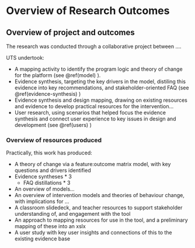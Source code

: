 # Overview of Research Outcomes {#overview}

## Overview of project and outcomes

The research was conducted through a collaborative project between .... 

UTS undertook:

* A mapping activity to identify the program logic and theory of change for the platform (see \@ref(model) ).
* Evidence synthesis, targeting the key drivers in the  model, distiling this evidence into key recommendations, and stakeholder-oriented FAQ (see \@ref(evidence-synthesis) )
* Evidence synthesis and design mapping, drawing on existing resources and evidence to develop practical resources for the intervention...
* User research, using scenarios that helped focus the evidence synthesis and connect user experience to key issues in design and development (see \@ref(users) )

### Overview of resources produced 

Practically, this work has produced:

*	A theory of change via a feature:outcome matrix model, with key questions and drivers identified
* Evidence syntheses * 3
    * FAQ distillations * 3 
*	An overview of models...
* An overview of intervention models and theories of behaviour change, with implications for ...
* A classroom slidedeck, and teacher resources to support stakeholder understanding of, and engagement with the tool 
* An approach to mapping resources for use in the tool, and a preliminary mapping of these into an xslx
* A user study with key user insights and connections of this to the existing evidence base

